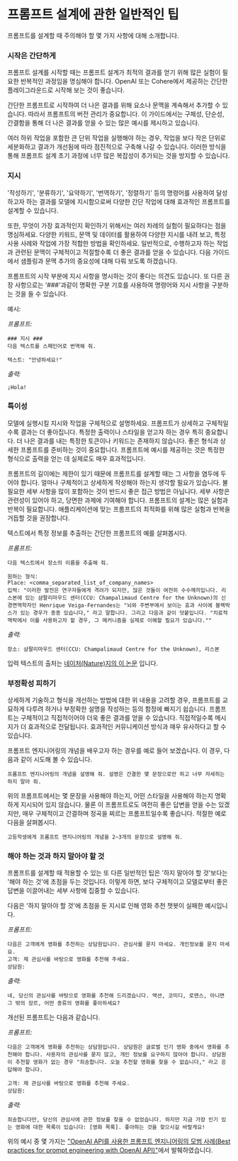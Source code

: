 # 프롬프트 설계에 관한 일반적인 팁

프롬프트를 설계할 때 주의해야 할 몇 가지 사항에 대해 소개합니다.

### 시작은 간단하게

프롬프트 설계를 시작할 때는 프롬프트 설계가 최적의 결과를 얻기 위해 많은 실험이 필요한 반복적인 과정임을 명심해야 합니다. OpenAI 또는 Cohere에서 제공하는 간단한 플레이그라운드로 시작해 보는 것이 좋습니다.

간단한 프롬프트로 시작하여 더 나은 결과를 위해 요소나 문맥을 계속해서 추가할 수 있습니다. 따라서 프롬프트의 버전 관리가 중요합니다. 이 가이드에서는 구체성, 단순성, 간결함을 통해 더 나은 결과를 얻을 수 있는 많은 예시를 제시하고 있습니다.

여러 하위 작업을 포함한 큰 단위 작업을 실행해야 하는 경우, 작업을 보다 작은 단위로 세분화하고 결과가 개선됨에 따라 점진적으로 구축해 나갈 수 있습니다. 이러한 방식을 통해 프롬프트 설계 초기 과정에 너무 많은 복잡성이 추가되는 것을 방지할 수 있습니다.

### 지시

'작성하기', '분류하기', '요약하기', '번역하기', '정렬하기' 등의 명령어를 사용하여 달성하고자 하는 결과를 모델에 지시함으로써 다양한 간단 작업에 대해 효과적인 프롬프트를 설계할 수 있습니다.

또한, 무엇이 가장 효과적인지 확인하기 위해서는 여러 차례의 실험이 필요하다는 점을 명심하세요. 다양한 키워드, 문맥 및 데이터를 활용하여 다양한 지시를 내려 보고, 특정 사용 사례와 작업에 가장 적합한 방법을 확인하세요. 일반적으로, 수행하고자 하는 작업과 관련된 문맥이 구체적이고 적절할수록 더 좋은 결과를 얻을 수 있습니다. 다음 가이드에서 샘플링과 문맥 추가의 중요성에 대해 다뤄 보도록 하겠습니다.

프롬프트의 시작 부분에 지시 사항을 명시하는 것이 좋다는 의견도 있습니다. 또 다른 권장 사항으로는 '###'과같이 명확한 구분 기호를 사용하여 명령어와 지시 사항을 구분하는 것을 들 수 있습니다.

예시:

_프롬프트:_

```
### 지시 ###
다음 텍스트를 스페인어로 번역해 줘.

텍스트: "안녕하세요!"
```

_출력:_

```
¡Hola!
```

### 특이성

모델에 실행시킬 지시와 작업을 구체적으로 설명하세요. 프롬프트가 상세하고 구체적일수록 결과는 더 좋아집니다. 특정한 출력이나 스타일을 얻고자 하는 경우 특히 중요합니다. 더 나은 결과를 내는 특정한 토큰이나 키워드는 존재하지 않습니다. 좋은 형식과 상세한 프롬프트를 준비하는 것이 중요합니다. 프롬프트에 예시를 제공하는 것은 특정한 형식으로 출력을 얻는 데 실제로도 매우 효과적입니다.

프롬프트의 길이에는 제한이 있기 때문에 프롬프트를 설계할 때는 그 사항을 염두에 두어야 합니다. 얼마나 구체적이고 상세하게 작성해야 하는지 생각할 필요가 있습니다. 불필요한 세부 사항을 많이 포함하는 것이 반드시 좋은 접근 방법은 아닙니다. 세부 사항은 관련성이 있어야 하고, 당면한 과제에 기여해야 합니다. 프롬프트의 설계는 많은 실험과 반복이 필요합니다. 애플리케이션에 맞는 프롬프트의 최적화를 위해 많은 실험과 반복을 거듭할 것을 권장합니다. 

텍스트에서 특정 정보를 추출하는 간단한 프롬프트의 예를 살펴봅시다.

_프롬프트:_

```
다음 텍스트에서 장소의 이름을 추출해 줘.

원하는 형식:
Place: <comma_separated_list_of_company_names>
입력: "이러한 발전은 연구자들에게 격려가 되지만, 많은 것들이 여전히 수수께끼입니다. 리스본에 있는 샴팔리마우드 센터(CCU: Champalimaud Centre for the Unknown)의 신경면역학자인 Henrique Veiga-Fernandes는 "뇌와 주변부에서 보이는 효과 사이에 블랙박스가 있는 경우가 종종 있습니다," 라고 말합니다. 그리고 다음과 같이 덧붙입니다. "치료적 맥락에서 이를 사용하고자 할 경우, 그 메커니즘을 실제로 이해할 필요가 있습니다.""

```

_출력:_

```
장소: 샴팔리마우드 센터(CCU: Champalimaud Centre for the Unknown), 리스본
```

입력 텍스트의 출처는 [네이처(Nature)지의 이 논문](https://www.nature.com/articles/d41586-023-00509-z) 입니다.

### 부정확성 피하기

상세하게 기술하고 형식을 개선하는 방법에 대한 위 내용을 고려할 경우, 프롬프트를 교묘하게 다루려 하거나 부정확한 설명을 작성하는 등의 함정에 빠지기 쉽습니다. 프롬프트는 구체적이고 직접적이어야 더욱 좋은 결과를 얻을 수 있습니다. 직접적일수록 메시지가 더 효과적으로 전달됩니다. 효과적인 커뮤니케이션 방식과 매우 유사하다고 할 수 있습니다.

프롬프트 엔지니어링의 개념을 배우고자 하는 경우를 예로 들어 보겠습니다. 이 경우, 다음과 같이 시도해 볼 수 있습니다.

```
프롬프트 엔지니어링의 개념을 설명해 줘. 설명은 간결한 몇 문장으로만 하고 너무 자세히는 하지 말아 줘.
```

위의 프롬프트에서는 몇 문장을 사용해야 하는지, 어떤 스타일을 사용해야 하는지 명확하게 지시되어 있지 않습니다. 물론 이 프롬프트로도 여전히 좋은 답변을 얻을 수는 있겠지만, 매우 구체적이고 간결하며 정곡을 찌르는 프롬프트일수록 좋습니다. 적절한 예로 다음을 살펴봅시다.

```
고등학생에게 프롬프트 엔지니어링의 개념을 2~3개의 문장으로 설명해 줘.
```

### 해야 하는 것과 하지 말아야 할 것

프롬프트를 설계할 때 적용할 수 있는 또 다른 일반적인 팁은 '하지 말아야 할 것'보다는 '해야 하는 것'에 초점을 두는 것입니다. 이렇게 하면, 보다 구체적이고 모델로부터 좋은 답변을 이끌어내는 세부 사항에 집중할 수 있습니다.

다음은 '하지 말아야 할 것'에 초점을 둔 지시로 인해 영화 추천 챗봇이 실패한 예시입니다.

_프롬프트:_

```
다음은 고객에게 영화를 추천하는 상담원입니다. 관심사를 묻지 마세요. 개인정보를 묻지 마세요.
고객: 제 관심사를 바탕으로 영화를 추천해 주세요.
상담원:
```

_출력:_

```
네, 당신의 관심사를 바탕으로 영화를 추천해 드리겠습니다. 액션, 코미디, 로맨스, 아니면 그 밖의 장르, 어떤 종류의 영화를 좋아하세요?
```

개선된 프롬프트는 다음과 같습니다.

_프롬프트:_

```
다음은 고객에게 영화를 추천하는 상담원입니다. 상담원은 글로벌 인기 영화 중에서 영화를 추천해야 합니다. 사용자의 관심사를 묻지 않고, 개인 정보를 요구하지 않아야 합니다. 상담원이 추천할 영화가 없는 경우 "죄송합니다. 오늘 추천할 영화를 찾을 수 없습니다," 라고 응답해야 합니다.

고객: 제 관심사를 바탕으로 영화를 추천해 주세요.
상담원:
```

_출력:_

```
죄송합니다만, 당신의 관심사에 관한 정보를 찾을 수 없었습니다. 하지만 지금 가장 인기 있는 영화에 대한 목록이 있습니다: [영화 목록]. 좋아하는 것을 찾으시길 바랄게요!
```

위의 예시 중 몇 가지는 ["OpenAI API를 사용한 프롬프트 엔지니어링의 모범 사례(Best practices for prompt engineering with OpenAI API)"](https://help.openai.com/en/articles/6654000-best-practices-for-prompt-engineering-with-openai-api)에서 발췌하였습니다.
